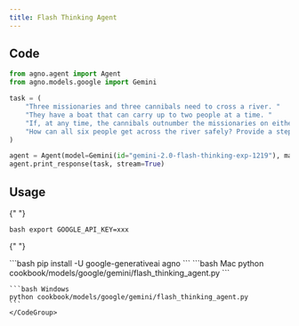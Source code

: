 ```yaml
---
title: Flash Thinking Agent
---
```


## Code

```python cookbook/models/google/gemini/flash_thinking_agent.py
from agno.agent import Agent
from agno.models.google import Gemini

task = (
    "Three missionaries and three cannibals need to cross a river. "
    "They have a boat that can carry up to two people at a time. "
    "If, at any time, the cannibals outnumber the missionaries on either side of the river, the cannibals will eat the missionaries. "
    "How can all six people get across the river safely? Provide a step-by-step solution and show the solutions as an ascii diagram"
)

agent = Agent(model=Gemini(id="gemini-2.0-flash-thinking-exp-1219"), markdown=True)
agent.print_response(task, stream=True)
```

## Usage

<Steps>
  <Snippet file="create-venv-step.mdx" />

{" "}

<Step title="Set your API key">```bash export GOOGLE_API_KEY=xxx ```</Step>

{" "}

<Step title="Install libraries">
  ```bash pip install -U google-generativeai agno ```
</Step>

  <Step title="Run Agent">
    <CodeGroup>
    ```bash Mac
    python cookbook/models/google/gemini/flash_thinking_agent.py
    ```

    ```bash Windows
    python cookbook/models/google/gemini/flash_thinking_agent.py
    ```
    </CodeGroup>

  </Step>
</Steps>
